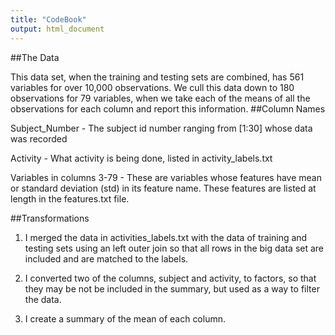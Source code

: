 ```yaml
---
title: "CodeBook"
output: html_document
---
```



##The Data

This data set, when the training and testing sets are combined, has 561 variables for over 10,000 observations. We cull this data down to 180 observations for 79 variables, when we take each of the means of all the observations for each column and report this information.
##Column Names  

Subject_Number - The subject id number ranging from [1:30] whose data was recorded  

Activity - What activity is being done, listed in activity_labels.txt  

Variables in columns 3-79 - These are variables whose features have mean or standard deviation (std) in its feature name. These features are listed at length in the features.txt file.  

##Transformations 

1) I merged the data in activities_labels.txt with the data of training and testing sets using an left outer join so that all rows in the big data set are included and are matched to the labels.  

2) I converted two of the columns, subject and activity, to factors, so that they may be not be included in the summary, but used as a way to filter the data. 

3) I create a summary of the mean of each column. 
